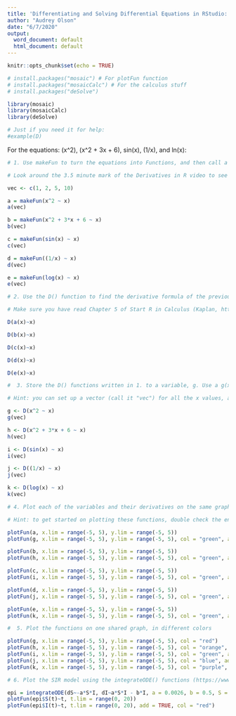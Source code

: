 ---
title: 'Differentiating and Solving Differential Equations in RStudio: Function Practice'
author: "Audrey Olson"
date: "6/7/2020"
output:
  word_document: default
  html_document: default
---

```{r setup, include=FALSE}
knitr::opts_chunk$set(echo = TRUE)
```

```{r}

# install.packages("mosaic") # For plotFun function
# install.packages("mosaicCalc") # For the calculus stuff
# install.packages("deSolve")

library(mosaic)
library(mosaicCalc)
library(deSolve)

# Just if you need it for help:
#example(D)

```


For the equations: (x^2), (x^2 + 3x + 6), sin(x), (1/x), and ln(x):

```{r}

# 1. Use makeFun to turn the equations into Functions, and then call a vector, titled "vec", within each function in the a(vec) format. This vector - representing the x values 1, 2, 5, 10 - can be used this way to test the function at these values.

# Look around the 3.5 minute mark of the Derivatives in R video to see how the demonstrator uses makeFun to store these functions in an f(x) format.

vec <- c(1, 2, 5, 10)

a = makeFun(x^2 ~ x)
a(vec)

b = makeFun(x^2 + 3*x + 6 ~ x)
b(vec)

c = makeFun(sin(x) ~ x)
c(vec)

d = makeFun((1/x) ~ x)
d(vec)

e = makeFun(log(x) ~ x)
e(vec)

```

  
```{r}

# 2. Use the D() function to find the derivative formula of the previous equations, using the D(a(x)~x) format.

# Make sure you have read Chapter 5 of Start R in Calculus (Kaplan, http://www.tf.uns.ac.rs/~omorr/radovan_omorjan_003_prII/r-examples/StartR-master.pdf) before you tackle this! The mosiac package (shown in the Kaplan text) no longer holds these functions; use the first block of code in this Rmd file to install the successor, mosaicCalc, via install.packages("mosaicCalc") and load the library via library(mosaicCalc)

D(a(x)~x)

D(b(x)~x)

D(c(x)~x)

D(d(x)~x)

D(e(x)~x)

```

```{r}

#  3. Store the D() functions written in 1. to a variable, g. Use a g(x) type calling format to find the derivative values at these same x values of 1, 2, 5, 10. Check the Derivatives in R video (https://www.youtube.com/watch?v=X1QHNsoch98) and Chapter 5 in Start R in Calculus (http://www.tf.uns.ac.rs/~omorr/radovan_omorjan_003_prII/r-examples/StartR-master.pdf).

# Hint: you can set up a vector (call it "vec") for all the x values, and then call the function like g(vec), h(vec), etc.

g <- D(x^2 ~ x)
g(vec)

h <- D(x^2 + 3*x + 6 ~ x)
h(vec)

i <- D(sin(x) ~ x)
i(vec)

j <- D((1/x) ~ x)
j(vec)

k <- D(log(x) ~ x)
k(vec)

```

```{r}
# 4. Plot each of the variables and their derivatives on the same graph, using a green line for the derivatives.

# Hint: to get started on plotting these functions, double check the end of the Derivatives in R video assigned for this week: https://www.youtube.com/watch?v=X1QHNsoch98

plotFun(a, x.lim = range(-5, 5), y.lim = range(-5, 5))
plotFun(g, x.lim = range(-5, 5), y.lim = range(-5, 5), col = "green", add = TRUE)

plotFun(b, x.lim = range(-5, 5), y.lim = range(-5, 5))
plotFun(h, x.lim = range(-5, 5), y.lim = range(-5, 5), col = "green", add = TRUE)

plotFun(c, x.lim = range(-5, 5), y.lim = range(-5, 5))
plotFun(i, x.lim = range(-5, 5), y.lim = range(-5, 5), col = "green", add = TRUE)

plotFun(d, x.lim = range(-5, 5), y.lim = range(-5, 5))
plotFun(j, x.lim = range(-5, 5), y.lim = range(-5, 5), col = "green", add = TRUE)

plotFun(e, x.lim = range(-5, 5), y.lim = range(-5, 5))
plotFun(k, x.lim = range(-5, 5), y.lim = range(-5, 5), col = "green", add = TRUE)

```


```{r}

#  5. Plot the functions on one shared graph, in different colors

plotFun(g, x.lim = range(-5, 5), y.lim = range(-5, 5), col = "red")
plotFun(h, x.lim = range(-5, 5), y.lim = range(-5, 5), col = "orange", add = TRUE)
plotFun(i, x.lim = range(-5, 5), y.lim = range(-5, 5), col = "green", add = TRUE)
plotFun(j, x.lim = range(-5, 5), y.lim = range(-5, 5), col = "blue", add = TRUE)
plotFun(k, x.lim = range(-5, 5), y.lim = range(-5, 5), col = "purple", add = TRUE)

```

```{r}

# 6. Plot the SIR model using the integrateODE() functions (https://www.youtube.com/watch?v=lW2IQ0_I3mQ), as shown

epi = integrateODE(dS~-a*S*I, dI~a*S*I - b*I, a = 0.0026, b = 0.5, S = 762, I = 1, tdur = list(from=0, to=20))
plotFun(epi$S(t)~t, t.lim = range(0, 20))
plotFun(epi$I(t)~t, t.lim = range(0, 20), add = TRUE, col = "red")

```
